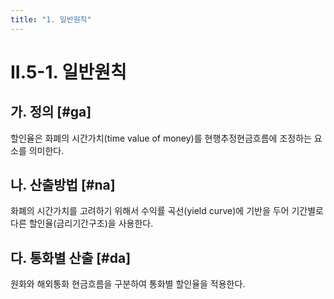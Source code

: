 ```yaml
---
title: "1. 일반원칙"
---
```


# II.5-1. 일반원칙

## 가. 정의 [#ga]

할인율은 화폐의 시간가치(time value of money)를 현행추정현금흐름에 조정하는 요소를 의미한다.


## 나. 산출방법 [#na]

화폐의 시간가치를 고려하기 위해서 수익률 곡선(yield curve)에 기반을 두어 기간별로 다른 할인율(금리기간구조)을 사용한다.


## 다. 통화별 산출 [#da]

원화와 해외통화 현금흐름을 구분하여 통화별 할인율을 적용한다.
